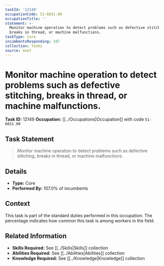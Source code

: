 ```yaml
---
taskId: '12149'
occupationCode: 51-6031.00
occupationTitle: ''
statement: >-
  Monitor machine operation to detect problems such as defective stitching,
  breaks in thread, or machine malfunctions.
taskType: Core
incumbentsResponding: 107
collection: Tasks
source: onet
---
```

# Monitor machine operation to detect problems such as defective stitching, breaks in thread, or machine malfunctions.

**Task ID:** 12149
**Occupation:** [[../Occupations|Occupation]] with code `51-6031.00`

## Task Statement

> Monitor machine operation to detect problems such as defective stitching, breaks in thread, or machine malfunctions.

## Details

- **Type:** Core
- **Performed By:** 107.0% of incumbents

## Context

This task is part of the standard duties performed in this occupation. The percentage indicates how common this task is among workers in the field.

## Related Information

- **Skills Required:** See [[../Skills|Skills]] collection
- **Abilities Required:** See [[../Abilities|Abilities]] collection
- **Knowledge Required:** See [[../Knowledge|Knowledge]] collection
